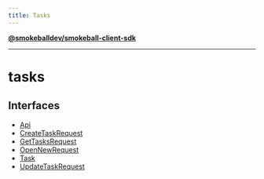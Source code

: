 ```yaml
---
title: Tasks
---
```

[**@smokeballdev/smokeball-client-sdk**](./../../../README)

***

# tasks

## Interfaces

- [Api](./interfaces/Api)
- [CreateTaskRequest](./interfaces/CreateTaskRequest)
- [GetTasksRequest](./interfaces/GetTasksRequest)
- [OpenNewRequest](./interfaces/OpenNewRequest)
- [Task](./interfaces/Task)
- [UpdateTaskRequest](./interfaces/UpdateTaskRequest)
